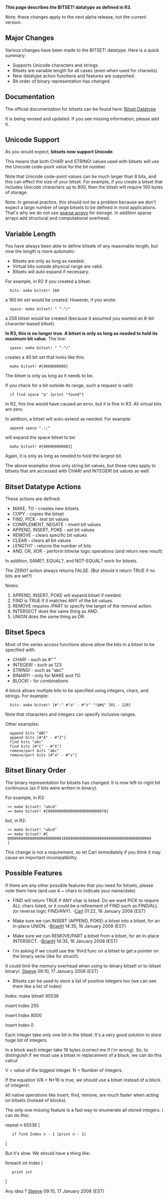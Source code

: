 '''This page describes the BITSET! datatype as defined in R3.'''

Note: these changes apply to the next alpha release, not the current version.

==Major Changes==

Various changes have been made to the BITSET! datatype. Here is a quick summary:

*Supports Unicode characters and strings.
*Bitsets are variable length for all cases (even when used for charsets).
*New datatype action functions and features are supported.
*Bit order of binary representation has changed.

==Documentation==

The official documentation for bitsets can be found here: [http://www.rebol.com/r3/docs/datatypes/bitset.html Bitset Datatype]

It is being revised and updated. If you see missing information, please add it.

==Unicode Support==

As you would expect, '''bitsets now support Unicode'''.

This means that both CHAR! and STRING! values used with bitsets will use the Unicode code-point value for the bit number.

Note that Unicode code-point values can be much larger than 8 bits, and this can effect the size of your bitset. For example, if you create a bitset that includes Unicode characters up to 800, then the bitset will require 100 bytes of storage.

Note: In general practice, this should not be a problem because we don't expect a large number of large bitsets to be defined in most applications. That's why we do not use [http://en.wikipedia.org/wiki/Sparse_array sparse arrays] for storage. In addition sparse arrays add structural and computational overhead.

==Variable Length==

You have always been able to define bitsets of any reasonable length, but now the length is more automatic:

*Bitsets are only as long as needed.
*Virtual bits outside physical range are valid.
*Bitsets will auto expand if necessary.

For example, in R2 if you created a bitset:

   bits: make bitset! 160

a 160 bit set would be created. However, if you wrote:

   space: make bitset! &quot; ^-^/&quot;

a 256 bitset would be created (because it assumed you wanted an 8-bit character-based bitset).

'''In R3, this is no longer true. A bitset is only as long as needed to hold its maximum bit value.''' The line:

   space: make bitset! &quot; ^-^/&quot;

creates a 40 bit set that looks like this:

   make bitset! #{0060000080}

The bitset is only as long as it needs to be.

If you check for a bit outside its range, such a request is valid:

   if find space &quot;a&quot; [print &quot;found&quot;]

In R2, this line would have caused an error, but it is fine in R3. All virtual bits are zero.

In addition, a bitset will auto-extend as needed. For example:

   append space &quot;.:;&quot;

will expand the space bitset to be:

   make bitset! #{006000008002}

Again, it is only as long as needed to hold the largest bit.

The above examples show only string bit values, but these rules apply to bitsets that are accessed with CHAR! and INTEGER! bit values as well.

==Bitset Datatype Actions==

These actions are defined:

*MAKE, TO - creates new bitsets
*COPY - copies the bitset
*FIND, PICK - test bit values
*COMPLEMENT, NEGATE - invert bit values
*APPEND, INSERT, POKE - set bit values
*REMOVE - clears specific bit values
*CLEAR - clears all bit values
*LENGTH? - returns the number of bits
*AND, OR, XOR - perform bitwise logic operations (and return new result)

In addition, SAME?, EQUAL?, and NOT-EQUAL? work for bitsets.

The ZERO? action always returns FALSE. (But should it return TRUE if no bits are set?)

Notes:

#APPEND, INSERT, POKE will expand bitset if needed.
#FIND is TRUE if it matches ANY of the bit values.
#REMOVE requires /PART to specify the target of the removal action.
#INTERSECT does the same thing as AND.
#UNION does the same thing as OR.

==Bitset Specs==

Most of the series access functions above allow the bits in a bitset to be specified with:

*CHAR! - such as #&quot; &quot;
*INTEGER! - such as 123
*STRING! - such as &quot;abc&quot;
*BINARY! - only for MAKE and TO
*BLOCK! - for combinations

A block allows multiple bits to be specified using integers, chars, and strings. For example:

   bits: make bitset! [#&quot;-&quot; #&quot;a&quot; - #&quot;z&quot; &quot;!@#$&quot; 201 - 220]

Note that characters and integers can specify inclusive ranges.

Other examples:

   append bits &quot;ABC&quot;
   append bits [#&quot;A&quot; - #&quot;Z&quot;]
   find bits &quot;abc&quot;
   find bits [#&quot;C&quot; - #&quot;X&quot;]
   remove/part bits &quot;abc&quot;
   remove/part bits [#&quot;a&quot; - #&quot;z&quot;]

==Bitset Binary Order==

The binary representation for bitsets has changed. It is now left-to-right bit continuous (as if bits were written in binary).

For example, in R3:

  &gt;&gt; make bitset! &quot;abcd&quot;
  == make bitset! #{00000000000000000000000078}

but, in R2:

  &gt;&gt; make bitset! &quot;abcd&quot;
  == make bitset! #{
  0000000000000000000000001E00000000000000000000000000000000000000
  }

This change is not a requirement, so let Carl immediately if you think it may cause an important incompatibility.

==Possible Features==

If there are any other possible features that you need for bitsets, please note them here (and use 4 ~ chars to indicate your name/date).

*FIND will return TRUE if ANY char is listed. Do we want PICK to require ALL chars listed, or it could be a refinement of FIND such as FIND/ALL (or reverse logic FIND/ANY). -[[User:Carl|Carl]] 01:22, 16 January 2008 (EST)

*Make sure we can INSERT (APPEND, POKE) a bitset into a bitset, for an in-place UNION. -[[User:BrianH|BrianH]] 14:35, 16 January 2008 (EST)

*Make sure we can REMOVE/PART a bitset from a bitset, for an in-place INTERSECT. -[[User:BrianH|BrianH]] 14:35, 16 January 2008 (EST)

*I'm asking if we could use the 'third func on a bitset to get a pointer on the binary serie (like for struct!).
It could limit the memory overhead when using to-binary bitset! or to-bitset binary!. [[User:Steeve|Steeve]] 09:10, 17 January 2008 (EST)

*Bitsets can be used to store a list of positive integers too (we can see them like a list of index)

Index: make bitset! 65536

insert Index 250

insert Index 8000

insert Index 0

Each integer take only one bit in the bitset.
It's a very good solution to store huge list of integers. 

In a block each integer take 16 bytes (correct me if i'm wrong).
So, to distinguish if we must use a bitset in replacement of a block, we can do this calcul

V = value of the biggest integer.
N = Number of integers.

If the equation V/8 &lt; N*16 is true, we should use a bitset instead of a block of integers!.

All native operations like insert, find, remove, are much faster when acting on bitsets (instead of blocks).

The only one missing feature is a fast way to enumerate all stored integers.
i can do this:

repeat n 65536 [
	if find Index n - 1 [print n - 1]
]

But it's slow.
We should have a thing like:

foreach int Index [
	print int
]

Any idea ? [[User:Steeve|Steeve]] 09:10, 17 January 2008 (EST)